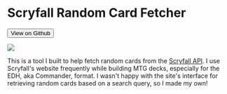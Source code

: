 
# Scryfall Random Card Fetcher

<p><Button>View on Github</Button></p>

<Image src={scryfallImg} className='border w-75 mx-auto' />

This is a tool I built to help fetch random cards from the
[Scryfall API](https://scryfall.com/docs/api). I use Scryfall's
website frequently while building
<attr title="Magic: The Gathering">MTG</attr> decks,
especially for the <attr title="Elder Dragon Highlander">EDH</attr>,
aka Commander, format. I wasn't happy with the site's interface
for retrieving random cards based on a search query, so I made
my own!